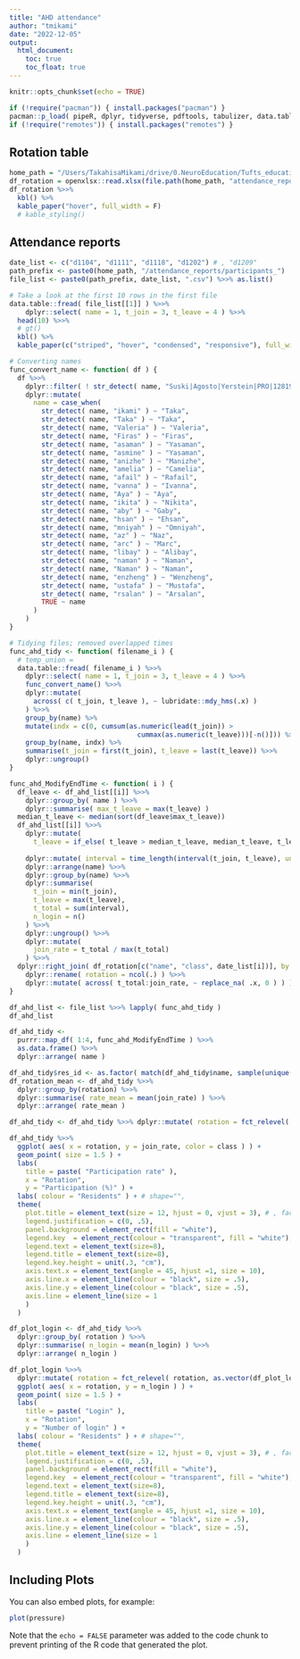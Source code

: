 ```yaml
---
title: "AHD attendance"
author: "tmikami"
date: "2022-12-05"
output:
  html_document:
    toc: true
    toc_float: true
---
```


```r
knitr::opts_chunk$set(echo = TRUE)
```


```r
if (!require("pacman")) { install.packages("pacman") }
pacman::p_load( pipeR, dplyr, tidyverse, pdftools, tabulizer, data.table, lubridate, knitr, kableExtra, gt )
if (!require("remotes")) { install.packages("remotes") }
```

## Rotation table

```r
home_path = "/Users/TakahisaMikami/drive/0.NeuroEducation/Tufts_education/AHD/AHD_participants"
df_rotation = openxlsx::read.xlsx(file.path(home_path, "attendance_reports/participants_schedule.xlsx"))
df_rotation %>>% 
  kbl() %>%
  kable_paper("hover", full_width = F)
  # kable_styling()

```

## Attendance reports

```r
date_list <- c("d1104", "d1111", "d1118", "d1202") # , "d1209"
path_prefix <- paste0(home_path, "/attendance_reports/participants_")
file_list <- paste0(path_prefix, date_list, ".csv") %>>% as.list()

# Take a look at the first 10 rows in the first file 
data.table::fread( file_list[[1]] ) %>>% 
    dplyr::select( name = 1, t_join = 3, t_leave = 4 ) %>>%
  head(10) %>>% 
  # gt()
  kbl() %>%
  kable_paper(c("striped", "hover", "condensed", "responsive"), full_width = F)

```

```r
# Converting names
func_convert_name <- function( df ) {
  df %>>%
    dplyr::filter( ! str_detect( name, "Suski|Agosto|Yerstein|PRO|12819396952|16177506418|Yakov|SUNY|OBH|Lerner|Kornbluth|tufts|ivia|Grace|Xuemei|iPhone|Ofori|RESPAR|paulgross" ) ) %>>% 
    dplyr::mutate( 
      name = case_when(
        str_detect( name, "ikami" ) ~ "Taka", 
        str_detect( name, "Taka" ) ~ "Taka", 
        str_detect( name, "Valeria" ) ~ "Valeria", 
        str_detect( name, "Firas" ) ~ "Firas", 
        str_detect( name, "asaman" ) ~ "Yasaman", 
        str_detect( name, "asmine" ) ~ "Yasaman", 
        str_detect( name, "anizhe" ) ~ "Manizhe", 
        str_detect( name, "amelia" ) ~ "Camelia", 
        str_detect( name, "afail" ) ~ "Rafail",
        str_detect( name, "vanna" ) ~ "Ivanna",
        str_detect( name, "Aya" ) ~ "Aya",
        str_detect( name, "ikita" ) ~ "Nikita",
        str_detect( name, "aby" ) ~ "Gaby",
        str_detect( name, "hsan" ) ~ "Ehsan",
        str_detect( name, "mniyah" ) ~ "Omniyah",
        str_detect( name, "az" ) ~ "Naz",
        str_detect( name, "arc" ) ~ "Marc",
        str_detect( name, "libay" ) ~ "Alibay",
        str_detect( name, "naman" ) ~ "Naman",
        str_detect( name, "Naman" ) ~ "Naman",
        str_detect( name, "enzheng" ) ~ "Wenzheng",
        str_detect( name, "ustafa" ) ~ "Mustafa",
        str_detect( name, "rsalan" ) ~ "Arsalan",
        TRUE ~ name
      )
    ) 
}

# Tidying files; removed overlapped times 
func_ahd_tidy <- function( filename_i ) { 
  # temp_union = 
  data.table::fread( filename_i ) %>>% 
    dplyr::select( name = 1, t_join = 3, t_leave = 4 ) %>>% 
    func_convert_name() %>>% 
    dplyr::mutate( 
      across( c( t_join, t_leave ), ~ lubridate::mdy_hms(.x) )
    ) %>>% 
    group_by(name) %>%
    mutate(indx = c(0, cumsum(as.numeric(lead(t_join)) >
                                cummax(as.numeric(t_leave)))[-n()])) %>%
    group_by(name, indx) %>%
    summarise(t_join = first(t_join), t_leave = last(t_leave)) %>>% 
    dplyr::ungroup() 
}

func_ahd_ModifyEndTime <- function( i ) { 
  df_leave <- df_ahd_list[[i]] %>>% 
    dplyr::group_by( name ) %>>% 
    dplyr::summarise( max_t_leave = max(t_leave) )
  median_t_leave <- median(sort(df_leave$max_t_leave))
  df_ahd_list[[i]] %>>% 
    dplyr::mutate(
      t_leave = if_else( t_leave > median_t_leave, median_t_leave, t_leave ) ) %>>%
    
    dplyr::mutate( interval = time_length(interval(t_join, t_leave), unit = "minutes") ) %>>% 
    dplyr::arrange(name) %>>%
    dplyr::group_by(name) %>>% 
    dplyr::summarise( 
      t_join = min(t_join), 
      t_leave = max(t_leave),
      t_total = sum(interval), 
      n_login = n()
    ) %>>% 
    dplyr::ungroup() %>>% 
    dplyr::mutate(
      join_rate = t_total / max(t_total)
    ) %>>% 
  dplyr::right_join( df_rotation[c("name", "class", date_list[i])], by = "name" ) %>>% 
    dplyr::rename( rotation = ncol(.) ) %>>% 
    dplyr::mutate( across( t_total:join_rate, ~ replace_na( .x, 0 ) ) )
}
```


```r
df_ahd_list <- file_list %>>% lapply( func_ahd_tidy )
df_ahd_list
```


```r
df_ahd_tidy <- 
  purrr::map_df( 1:4, func_ahd_ModifyEndTime ) %>>% 
  as.data.frame() %>>% 
  dplyr::arrange( name )

df_ahd_tidy$res_id <- as.factor( match(df_ahd_tidy$name, sample(unique(df_ahd_tidy$name))) )
df_rotation_mean <- df_ahd_tidy %>>% 
  dplyr::group_by(rotation) %>>% 
  dplyr::summarise( rate_mean = mean(join_rate) ) %>>% 
  dplyr::arrange( rate_mean )

df_ahd_tidy <- df_ahd_tidy %>>% dplyr::mutate( rotation = fct_relevel( rotation, df_rotation_mean$rotation ) ) 
```


```r
df_ahd_tidy %>>% 
  ggplot( aes( x = rotation, y = join_rate, color = class ) ) + 
  geom_point( size = 1.5 ) + 
  labs( 
    title = paste( "Participation rate" ),
    x = "Rotation", 
    y = "Participation (%)" ) + 
  labs( colour = "Residents" ) + # shape="", 
  theme(
    plot.title = element_text(size = 12, hjust = 0, vjust = 3), # , face = "bold"
    legend.justification = c(0, .5), 
    panel.background = element_rect(fill = "white"),
    legend.key  = element_rect(colour = "transparent", fill = "white"),
    legend.text = element_text(size=8),
    legend.title = element_text(size=8), 
    legend.key.height = unit(.3, "cm"), 
    axis.text.x = element_text(angle = 45, hjust =1, size = 10), 
    axis.line.x = element_line(colour = "black", size = .5),
    axis.line.y = element_line(colour = "black", size = .5),
    axis.line = element_line(size = 1
    )
  )
```



```r
df_plot_login <- df_ahd_tidy %>>% 
  dplyr::group_by( rotation ) %>>%
  dplyr::summarise( n_login = mean(n_login) ) %>>% 
  dplyr::arrange( n_login ) 

df_plot_login %>>% 
  dplyr::mutate( rotation = fct_relevel( rotation, as.vector(df_plot_login$rotation) ) ) %>>%
  ggplot( aes( x = rotation, y = n_login ) ) +
  geom_point( size = 1.5 ) + 
  labs( 
    title = paste( "Login" ),
    x = "Rotation", 
    y = "Number of login" ) + 
  labs( colour = "Residents" ) + # shape="", 
  theme(
    plot.title = element_text(size = 12, hjust = 0, vjust = 3), # , face = "bold"
    legend.justification = c(0, .5), 
    panel.background = element_rect(fill = "white"),
    legend.key  = element_rect(colour = "transparent", fill = "white"),
    legend.text = element_text(size=8),
    legend.title = element_text(size=8), 
    legend.key.height = unit(.3, "cm"), 
    axis.text.x = element_text(angle = 45, hjust =1, size = 10), 
    axis.line.x = element_line(colour = "black", size = .5),
    axis.line.y = element_line(colour = "black", size = .5),
    axis.line = element_line(size = 1
    )
  )
```

## Including Plots

You can also embed plots, for example:

```r
plot(pressure)
```

Note that the `echo = FALSE` parameter was added to the code chunk to prevent printing of the R code that generated the plot.
